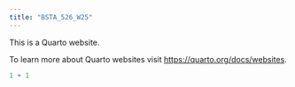 ```yaml
---
title: "BSTA_526_W25"
---
```


This is a Quarto website.

To learn more about Quarto websites visit <https://quarto.org/docs/websites>.

```r
1 + 1
```
